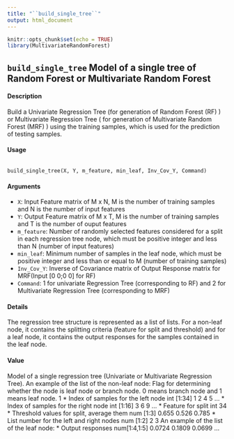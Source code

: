 ---
title: "``build_single_tree``"
output: html_document
---

```{r setup, include=FALSE}
knitr::opts_chunk$set(echo = TRUE)
library(MultivariateRandomForest)
```

## ``build_single_tree`` Model of a single tree of Random Forest or Multivariate Random Forest

#### Description

Build a Univariate Regression Tree (for generation of Random Forest (RF) ) or Multivariate Regression
Tree ( for generation of Multivariate Random Forest (MRF) ) using the training samples,
which is used for the prediction of testing samples.

#### Usage
<pre><code>
build_single_tree(X, Y, m_feature, min_leaf, Inv_Cov_Y, Command)
</code></pre>

#### Arguments
* ``X``: Input Feature matrix of M x N, M is the number of training samples and N is the
number of input features
* ``Y``: Output Feature matrix of M x T, M is the number of training samples and T is
the number of ouput features
* ``m_feature``: Number of randomly selected features considered for a split in each regression
tree node, which must be positive integer and less than N (number of input
features)
* ``min_leaf``: Minimum number of samples in the leaf node, which must be positive integer
and less than or equal to M (number of training samples)
* ``Inv_Cov_Y``: Inverse of Covariance matrix of Output Response matrix for MRF(Input [0 0;0
0] for RF)
* ``Command``: 1 for univariate Regression Tree (corresponding to RF) and 2 for Multivariate
Regression Tree (corresponding to MRF)

#### Details

The regression tree structure is represented as a list of lists. For a non-leaf node, it contains the
splitting criteria (feature for split and threshold) and for a leaf node, it contains the output responses
for the samples contained in the leaf node.

#### Value
Model of a single regression tree (Univariate or Multivariate Regression Tree). An example of the
list of the non-leaf node:
Flag for determining whether the node is leaf node or branch node. 0 means branch node and 1 means leaf node.
1
* Index of samples for the left node
int [1:34] 1 2 4 5 ...
* Index of samples for the right node
int [1:16] 3 6 9 ...
* Feature for split
int 34
* Threshold values for split, average them
num [1:3] 0.655 0.526 0.785
* List number for the left and right nodes
num [1:2] 2 3
An example of the list of the leaf node:
* Output responses
num[1:4,1:5] 0.0724 0.1809 0.0699 ...
